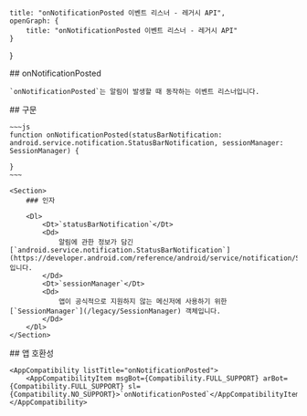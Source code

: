 
    title: "onNotificationPosted 이벤트 리스너 - 레거시 API",
    openGraph: {
        title: "onNotificationPosted 이벤트 리스너 - 레거시 API"
    }
}

<Section>
    ## onNotificationPosted

    `onNotificationPosted`는 알림이 발생할 때 동작하는 이벤트 리스너입니다.
</Section>
<Section>
    ## 구문

    ~~~js
    function onNotificationPosted(statusBarNotification: android.service.notification.StatusBarNotification, sessionManager: SessionManager) {

    }
    ~~~

    <Section>
        ### 인자

        <Dl>
            <Dt>`statusBarNotification`</Dt>
            <Dd>
                알림에 관한 정보가 담긴 [`android.service.notification.StatusBarNotification`](https://developer.android.com/reference/android/service/notification/StatusBarNotification)입니다.
            </Dd>
            <Dt>`sessionManager`</Dt>
            <Dd>
                앱이 공식적으로 지원하지 않는 메신저에 사용하기 위한 [`SessionManager`](/legacy/SessionManager) 객체입니다.
            </Dd>
        </Dl>
    </Section>
</Section>
<Section>
    ## 앱 호환성

    <AppCompatibility listTitle="onNotificationPosted">
        <AppCompatibilityItem msgBot={Compatibility.FULL_SUPPORT} arBot={Compatibility.FULL_SUPPORT} sl={Compatibility.NO_SUPPORT}>`onNotificationPosted`</AppCompatibilityItem>
    </AppCompatibility>
</Section>